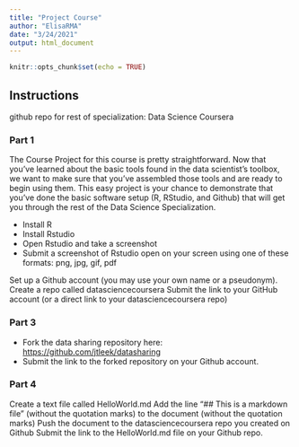```yaml
---
title: "Project Course"
author: "ElisaRMA"
date: "3/24/2021"
output: html_document
---
```


```r
knitr::opts_chunk$set(echo = TRUE)
```

## Instructions 

github repo for rest of specialization: Data Science Coursera

### Part 1

The Course Project for this course is pretty straightforward. Now that you’ve learned about the basic tools found in the data scientist’s toolbox, we want to make sure that you’ve assembled those tools and are ready to begin using them. This easy project is your chance to demonstrate that you’ve done the basic software setup (R, RStudio, and Github) that will get you through the rest of the Data Science Specialization.

* Install R
* Install Rstudio
* Open Rstudio and take a screenshot
* Submit a screenshot of Rstudio open on your screen using one of these formats: png, jpg, gif, pdf

Set up a Github account (you may use your own name or a pseudonym). Create a repo called datasciencecoursera Submit the link to your GitHub account (or a direct link to your datasciencecoursera repo)

### Part 3

* Fork the data sharing repository here: [https://github.com/jtleek/datasharing](https://github.com/jtleek/datasharing)
* Submit the link to the forked repository on your Github account.

### Part 4

Create a text file called HelloWorld.md Add the line "## This is a markdown file" (without the quotation marks) to the document (without the quotation marks) Push the document to the datasciencecoursera repo you created on Github Submit the link to the HelloWorld.md file on your Github repo.

